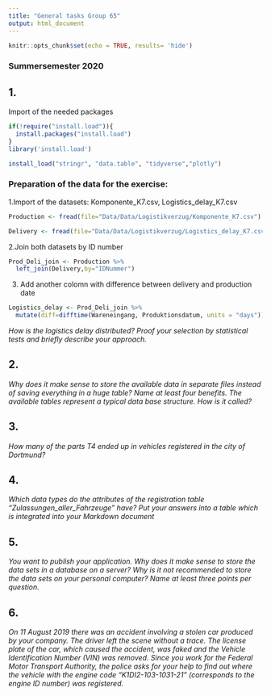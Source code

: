 ```yaml
---
title: "General tasks Group 65"
output: html_document
---
```


```r
knitr::opts_chunk$set(echo = TRUE, results= 'hide')
```

### Summersemester 2020

## 1.

Import of the needed packages

```r
if(!require("install.load")){
  install.packages("install.load")
}
library('install.load')

install_load("stringr", "data.table", "tidyverse","plotly")
```


### Preparation of the data for the exercise:
1.Import of the datasets: Komponente_K7.csv, Logistics_delay_K7.csv

```r
Production <- fread(file="Data/Data/Logistikverzug/Komponente_K7.csv")

Delivery <- fread(file="Data/Data/Logistikverzug/Logistics_delay_K7.csv")
```
2.Join both datasets by ID number

```r
Prod_Deli_join <- Production %>%
  left_join(Delivery,by="IDNummer")
```
3. Add another colomn with difference between delivery and production date

```r
Logistics_delay <- Prod_Deli_join %>%
  mutate(diff=difftime(Wareneingang, Produktionsdatum, units = "days"))
```





*How is the logistics delay distributed? Proof your selection by statistical tests and
briefly describe your approach.*



## 2.

*Why does it make sense to store the available data in separate files instead of saving
everything in a huge table? Name at least four benefits. The available tables represent a typical
data base structure. How is it called?*

## 3.

*How many of the parts T4 ended up in vehicles registered in the city of Dortmund?*

## 4.

*Which data types do the attributes of the registration table "Zulassungen_aller_Fahrzeuge"
have? Put your answers into a table which is integrated into your Markdown document*

## 5.

*You want to publish your application. Why does it make sense to store the data sets in a
database on a server? Why is it not recommended to store the data sets on your personal
computer? Name at least three points per question.*


## 6.

*On 11 August 2019 there was an accident involving a stolen car produced by your company.
The driver left the scene without a trace. The license plate of the car, which caused the
accident, was faked and the Vehicle Identification Number (VIN) was removed. Since you work
for the Federal Motor Transport Authority, the police asks for your help to find out where the
vehicle with the engine code "K1DI2-103-1031-21" (corresponds to the engine ID number) was
registered.*

